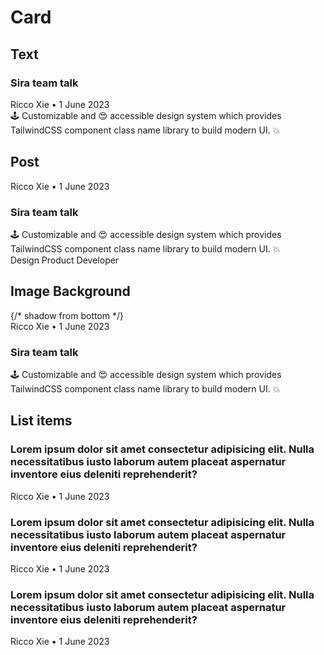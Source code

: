 # Card


## Text

<CodeDemo>
  <div class="overflow-hidden rounded-lg has-shadow w-80 p-4 flex flex-col gap-2">
    <div class="flex justify-between items-baseline">
      <h3 class="text-xl font-semibold">Sira team talk</h3>
      <div class="text-xs">Ricco Xie • 1 June 2023</div>
    </div>
    <div class="text-sm">
      🕹 Customizable and 😍 accessible design system which provides TailwindCSS component class name library to build
      modern UI. 💥
    </div>
  </div>
</CodeDemo>

## Post

<CodeDemo>
  <div class="overflow-hidden rounded-lg has-shadow w-80">
    <img
      src="https://images.unsplash.com/photo-1542744173-8e7e53415bb0?ixlib=rb-4.0.3&ixid=M3wxMjA3fDB8MHxwaG90by1wYWdlfHx8fGVufDB8fHx8fA%3D%3D&auto=format&fit=crop&w=1170&q=80"
      class="aspect-video rounded-b-none"
      alt=""
    />
    <div class="p-4 flex flex-col gap-2">
      <div class="text-xs">Ricco Xie • 1 June 2023</div>
      <h3 class="text-xl font-semibold">Sira team talk</h3>
      <div class="text-sm">
        🕹 Customizable and 😍 accessible design system which provides TailwindCSS component class name library to build
        modern UI. 💥
      </div>
      <div class="flex gap-2">
        <span class="badge light info">Design</span>
        <span class="badge light primary">Product</span>
        <span class="badge light danger">Developer</span>
      </div>
    </div>
  </div>
</CodeDemo>

## Image Background

<CodeDemo>
  <div class="overflow-hidden rounded-2xl has-shadow w-[30rem] relative">
    <div>
      <img
        src="https://images.unsplash.com/photo-1477959858617-67f85cf4f1df?ixlib=rb-4.0.3&ixid=M3wxMjA3fDB8MHxwaG90by1wYWdlfHx8fGVufDB8fHx8fA%3D%3D&auto=format&fit=crop&w=1244&q=80"
        class="aspect-video"
        alt=""
      />
    </div>
    {/* shadow from bottom */}
    <div class="absolute inset-0 z-10 bg-gradient-to-t from-black"></div>
    <div class="absolute inset-x-0 bottom-0 z-20 p-4 text-white">
      <div class="text-xs">Ricco Xie • 1 June 2023</div>
      <h3 class="text-xl font-semibold">Sira team talk</h3>
      <div class="text-sm opacity-80">
        🕹 Customizable and 😍 accessible design system which provides TailwindCSS component class name library to build
        modern UI. 💥
      </div>
    </div>
  </div>
</CodeDemo>

## List items

<CodeDemo>
  <div class="flex flex-col items-stretch gap-2">
    <div class="overflow-hidden rounded-2xl has-shadow w-[26rem] grid grid-cols-4">
      <div class="col-span-3 p-4 flex flex-col gap-2 justify-between">
        <h3 class="text-xl font-semibold line-clamp-2">
          Lorem ipsum dolor sit amet consectetur adipisicing elit. Nulla necessitatibus iusto laborum autem placeat
          aspernatur inventore eius deleniti reprehenderit?
        </h3>
        <div class="text-xs">Ricco Xie • 1 June 2023</div>
      </div>
      <div class="col-span-1">
        <img
          src="https://images.unsplash.com/photo-1477959858617-67f85cf4f1df?ixlib=rb-4.0.3&ixid=M3wxMjA3fDB8MHxwaG90by1wYWdlfHx8fGVufDB8fHx8fA%3D%3D&auto=format&fit=crop&w=1244&q=80"
          class="h-full aspect-square rounded-l-none"
          alt=""
        />
      </div>
    </div>
    <div class="overflow-hidden rounded-2xl has-shadow w-[26rem] grid grid-cols-4">
      <div class="col-span-3 p-4 flex flex-col gap-2 justify-between">
        <h3 class="text-xl font-semibold line-clamp-2">
          Lorem ipsum dolor sit amet consectetur adipisicing elit. Nulla necessitatibus iusto laborum autem placeat
          aspernatur inventore eius deleniti reprehenderit?
        </h3>
        <div class="text-xs">Ricco Xie • 1 June 2023</div>
      </div>
      <div class="col-span-1">
        <img
          src="https://images.unsplash.com/photo-1480714378408-67cf0d13bc1b?ixlib=rb-4.0.3&ixid=M3wxMjA3fDB8MHxwaG90by1wYWdlfHx8fGVufDB8fHx8fA%3D%3D&auto=format&fit=crop&w=1170&q=80"
          class="h-full aspect-square rounded-l-none"
          alt=""
        />
      </div>
    </div>
    <div class="overflow-hidden rounded-2xl has-shadow w-[26rem] grid grid-cols-4">
      <div class="col-span-3 p-4 flex flex-col gap-2 justify-between">
        <h3 class="text-xl font-semibold line-clamp-2">
          Lorem ipsum dolor sit amet consectetur adipisicing elit. Nulla necessitatibus iusto laborum autem placeat
          aspernatur inventore eius deleniti reprehenderit?
        </h3>
        <div class="text-xs">Ricco Xie • 1 June 2023</div>
      </div>
      <div class="col-span-1">
        <img
          src="https://images.unsplash.com/photo-1519501025264-65ba15a82390?ixlib=rb-4.0.3&ixid=M3wxMjA3fDB8MHxwaG90by1wYWdlfHx8fGVufDB8fHx8fA%3D%3D&auto=format&fit=crop&w=764&q=80"
          class="h-full aspect-square rounded-l-none"
          alt=""
        />
      </div>
    </div>
  </div>
</CodeDemo>
